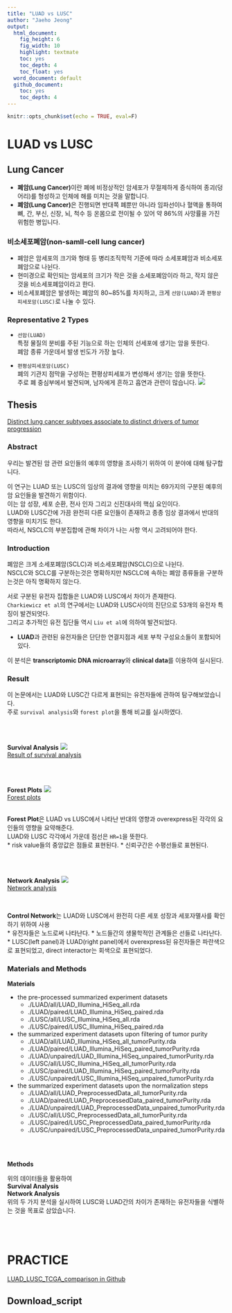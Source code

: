 ```yaml
---
title: "LUAD vs LUSC"
author: "Jaeho Jeong"
output:
  html_document:
    fig_height: 6
    fig_width: 10
    highlight: textmate
    toc: yes
    toc_depth: 4
    toc_float: yes
  word_document: default
  github_document:
    toc: yes
    toc_depth: 4
---  
```



```r
knitr::opts_chunk$set(echo = TRUE, eval=F)
```  


# LUAD vs LUSC

## Lung Cancer

* **폐암(Lung Cancer)**이란 폐에 비정상적인 암세포가 무절제하게 증식하여 종괴(덩어리)를 형성하고 인체에 해를 미치는 것을 말합니다.
* **폐암(Lung Cancer)**은 진행되면 반대쪽 폐뿐만 아니라 임파선이나 혈액을 통하여 뼈, 간, 부신, 신장, 뇌, 척수 등 온몸으로 전이될 수 있어 약 86%의 사망률을 가진 위험한 병입니다.



### 비소세포폐암(non-samll-cell lung cancer)

* 폐암은 암세포의 크기와 형태 등 병리조직학적 기준에 따라 소세포폐암과 비소세포폐암으로 나뉜다.
* 현미경으로 확인되는 암세포의 크기가 작은 것을 소세포폐암이라 하고, 작지 않은 것을 비소세포폐암이라고 한다.
* 비소세포폐암은 발생하는 폐암의 80~85%를 차지하고, 크게 `선암(LUAD)`과 `편평상피세포암(LUSC)`로 나눌 수 있다.


### Representative 2 Types

* `선암(LUAD)`  
특정 물질의 분비를 주된 기능으로 하는 인체의 선세포에 생기는 암을 뜻한다.  
폐암 종류 가운데서 발생 빈도가 가장 높다.
  
* `편평상피세포암(LUSC)`  
폐의 기관지 점막을 구성하는 편평상피세포가 변성해서 생기는 암을 뜻한다.  
주로 폐 중심부에서 발견되며, 남자에게 흔하고 흡연과 관련이 많습니다.
![](C:/Users/광호컴/Desktop/학부연구/biology/폐.gif)

## Thesis {.tabset .tabset-fade .tabset-pills}

[Distinct lung cancer subtypes associate to distinct drivers of tumor progression](https://www.ncbi.nlm.nih.gov/pmc/articles/PMC6238974/)


### Abstract

우리는 발견된 암 관련 요인들의 예후의 영향을 조사하기 위하여 이 분야에 대해 탐구합니다.  

이 연구는 LUAD 또는 LUSC의 임상의 결과에 영향을 미치는 69가지의 구분된 예후의 암 요인들을 발견하기 위함이다.  
이는 암 성장, 세포 순환, 전사 인자 그리고 신진대사의 핵심 요인이다.  
LUAD와 LUSC간에 가끔 완전히 다른 요인들이 존재하고 종종 임상 결과에서 반대의 영향을 미치기도 한다.  
따라서, NSCLC의 부분집합에 관해 차이가 나는 사항 역시 고려되어야 한다.


### Introduction

폐암은 크게 소세포폐암(SCLC)과 비소세포폐암(NSCLC)으로 나뉜다.  
NSCLC와 SCLC를 구분하는것은 명확하지만 NSCLC에 속하는 폐암 종류들을 구분하는것은 아직 명확하지 않는다.  

서로 구분된 유전자 집합들은 LUAD와 LUSC에서 차이가 존재한다.  
`Charkiewicz et al`의 연구에서는 LUAD와 LUSC사이의 진단으로 53개의 유전자 특징이 발견되엇다.  
그리고 추가적인 유전 집단들 역시 `Liu et al`에 의하여 발견되었다.  

* **LUAD**과 관련된 유전자들은 단단한 연결지점과 세포 부착 구성요소들이 포함되어있다.  

이 분석은 **transcriptomic DNA microarray**와 **clinical data**를 이용하여 실시된다.


### Result

이 논문에서는 LUAD와 LUSC간 다르게 표현되는 유전자들에 관하여 탐구해보았습니다.  
주로 `survival analysis`와 `forest plot`을 통해 비교를 실시하였다.

<br>
<br>

**Survival Analysis**
![](C:/Users/광호컴/Desktop/학부연구/biology/result.gif)  
[Result of survival analysis](https://www.ncbi.nlm.nih.gov/core/lw/2.0/html/tileshop_pmc/tileshop_pmc_inline.html?title=Click%20on%20image%20to%20zoom&p=PMC3&id=6238974_oncotarget-09-35528-g001.jpg)

<br>
<br>

**Forest Plots**
![](C:/Users/광호컴/Desktop/학부연구/biology/forest.gif)  
[Forest plots](https://www.ncbi.nlm.nih.gov/core/lw/2.0/html/tileshop_pmc/tileshop_pmc_inline.html?title=Click%20on%20image%20to%20zoom&p=PMC3&id=6238974_oncotarget-09-35528-g004.jpg)  

<br>
**Forest Plot**은 LUAD vs LUSC에서 나타난 반대의 영향과 overexpress된 각각의 요인들의 영향을 요약해준다.  
LUAD와 LUSC 각각에서 가운데 점선은 `HR=1`을 뜻한다.  
* risk value들의 중앙값은 점들로 표현된다.
* 신뢰구간은 수평선들로 표현된다. 


<br>
<br>

**Network Analysis**
![](C:/Users/광호컴/Desktop/학부연구/biology/network.gif)  
[Network analysis](https://www.ncbi.nlm.nih.gov/core/lw/2.0/html/tileshop_pmc/tileshop_pmc_inline.html?title=Click%20on%20image%20to%20zoom&p=PMC3&id=6238974_oncotarget-09-35528-g006.jpg)  

<br>

**Control Network**는 LUAD와 LUSC에서 완전히 다른 세포 성장과 세포자멸사를 확인하기 위하여 사용  
* 유전자들은 노드로써 나타난다.
* 노드들간의 생물학적인 관계들은 선들로 나타난다.
* LUSC(left panel)과 LUAD(right panel)에서 overexpress된 유전자들은 파란색으로 표현되었고, direct interactor는 회색으로 표현되었다.


### Materials and Methods

**Materials**

* the pre-processed summarized experiment datasets
    * ./LUAD/all/LUAD_Illumina_HiSeq_all.rda
    * ./LUAD/paired/LUAD_Illumina_HiSeq_paired.rda
    * ./LUSC/all/LUSC_Illumina_HiSeq_all.rda
    * ./LUSC/paired/LUSC_Illumina_HiSeq_paired.rda
    
* the summarized experiment datasets upon filtering of tumor purity
    * ./LUAD/all/LUAD_Illumina_HiSeq_all_tumorPurity.rda
    * ./LUAD/paired/LUAD_Illumina_HiSeq_paired_tumorPurity.rda
    * ./LUAD/unpaired/LUAD_Illumina_HiSeq_unpaired_tumorPurity.rda
    * ./LUSC/all/LUSC_Illumina_HiSeq_all_tumorPurity.rda
    * ./LUSC/paired/LUAD_Illumina_HiSeq_paired_tumorPurity.rda
    * ./LUSC/unpaired/LUSC_Illumina_HiSeq_unpaired_tumorPurity.rda

* the summarized experiment datasets upon the normalization steps
    * ./LUAD/all/LUAD_PreprocessedData_all_tumorPurity.rda
    * ./LUAD/paired/LUAD_PreprocessedData_paired_tumorPurity.rda
    * ./LUAD/unpaired/LUAD_PreprocessedData_unpaired_tumorPurity.rda
    * ./LUSC/all/LUSC_PreprocessedData_all_tumorPurity.rda
    * ./LUSC/paired/LUSC_PreprocessedData_paired_tumorPurity.rda
    * ./LUSC/unpaired/LUSC_PreprocessedData_unpaired_tumorPurity.rda

<br>
<br>

**Methods**

위의 데이터들을 활용하여  
**Survival Analysis**  
**Network Analysis**  
위의 두 가지 분석을 실시하여 LUSC와 LUAD간의 차이가 존재하는 유전자들을 식별하는 것을 목표로 삼았습니다.

<br>
<br>

# PRACTICE

[LUAD_LUSC_TCGA_comparison in Github](https://github.com/ELELAB/LUAD_LUSC_TCGA_comparison)

## Download_script



